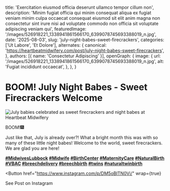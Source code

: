 
  title: 'Exercitation eiusmod officia deserunt ullamco tempor cillum non',
  description: 'Minim fugiat officia qui minim consequat aliqua ex fugiat veniam minim culpa occaecat consequat eiusmod sit elit anim magna non consectetur sint irure nisi ad voluptate commodo non officia sit voluptate adipiscing veniam qui',
  featuredImage: '/images/526918221_1338941861566170_6399078745693388019_n.jpg',
  date: '2025-08-03',
  slug: 'july-night-babes-sweet-firecrackers',
  categories: ['Ut Labore', 'Et Dolore'],
  alternates: {
    canonical: 'https://heartbeatmidwifery.com/post/july-night-babes-sweet-firecrackers',
  },
  authors: [{ name: 'Consectetur Adipiscing' }],
  openGraph: {
    image: {
      url: '/images/526918221_1338941861566170_6399078745693388019_n.jpg',
      alt: 'Fugiat incididunt occaecat',
    },
  },
}

# BOOM! July Night Babes - Sweet Firecrackers Welcome

<Image
  src="/images/526918221_1338941861566170_6399078745693388019_n.jpg"
  size="large"
  wrap={true}
  alt="July babies celebrated as sweet firecrackers and night babes at Heartbeat Midwifery"
/>

BOOM!🎆

Just like that, July is already over?! What a bright month this was with so many of these little night babes! Welcome to the world, sweet firecrackers. We are glad you are here!

**[#MidwivesLubbock](https://www.instagram.com/explore/tags/midwiveslubbock/) [#Midwife](https://www.instagram.com/explore/tags/midwife/) [#BirthCenter](https://www.instagram.com/explore/tags/birthcenter/) [#MaternityCare](https://www.instagram.com/explore/tags/maternitycare/) [#NaturalBirth](https://www.instagram.com/explore/tags/naturalbirth/) [#VBAC](https://www.instagram.com/explore/tags/vbac/) [#breechdelivery](https://www.instagram.com/explore/tags/breechdelivery/) [#breechbirth](https://www.instagram.com/explore/tags/breechbirth/) [#twins](https://www.instagram.com/explore/tags/twins/) [#naturaltwinbirth](https://www.instagram.com/explore/tags/naturaltwinbirth/)**

<Button
  href="https://www.instagram.com/p/DM5oBlTN0Vi/"
  wrap={true}
>
  See Post on Instagram
</Button>
